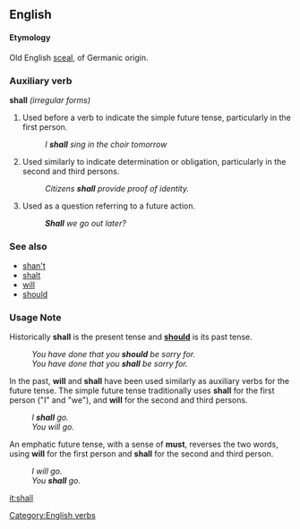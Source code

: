 ==English==

{{rank|down|good|never|99|shall|most|where|those}}

====Etymology====
Old English [[sculan|sceal]], of Germanic origin.

===Auxiliary verb===
'''shall'''  ''(irregular forms)''

# Used before a verb to indicate the simple future tense, particularly in the first person.
#:''I '''shall''' sing in the choir tomorrow''
# Used similarly to indicate determination or obligation, particularly in the second and third persons.
#:''Citizens '''shall''' provide proof of identity.''
# Used as a question referring to a future action.
#:'''''Shall''' we go out later?''

===See also===
*[[shan't]]
*[[shalt]]
*[[will]]
*[[should]]

===Usage Note===
Historically '''shall''' is the present tense and '''[[should]]''' is its past tense.
:''You have done that you '''should''' be sorry for.''
:''You have done that you '''shall''' be sorry for.''

In the past, '''will''' and '''shall''' have been used similarly as auxiliary verbs for the future tense. The simple future tense traditionally uses '''shall''' for the first person ("I" and "we"), and '''will''' for the second and third persons.
:''I '''shall''' go.''
:''You will go.''

An emphatic future tense, with a sense of '''must''', reverses the two words, using '''will''' for the first person and '''shall''' for the second and third person.
:''I will go.''
:''You '''shall''' go.''

[[Category:English verbs]]
[[it:shall]]